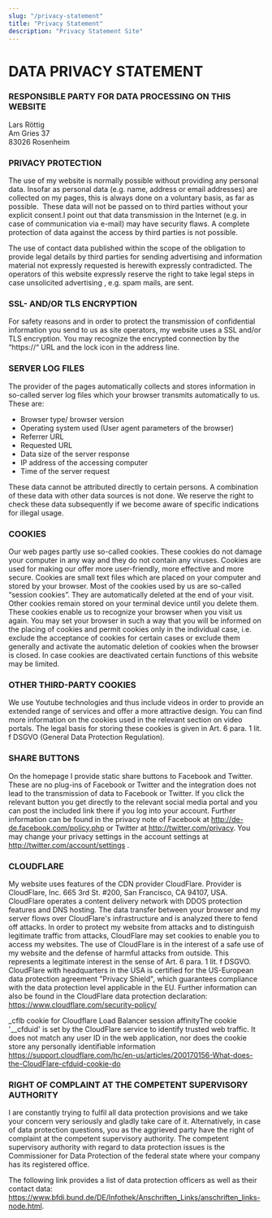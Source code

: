 ```yaml
---
slug: "/privacy-statement"
title: "Privacy Statement"
description: "Privacy Statement Site"
---
```


# DATA PRIVACY STATEMENT

### RESPONSIBLE PARTY FOR DATA PROCESSING ON THIS WEBSITE&nbsp;


Lars Röttig&nbsp;<br />
Am Gries 37&nbsp;<br />
83026 Rosenheim&nbsp;

### PRIVACY PROTECTION

The use of my website is normally possible without providing any
personal data. Insofar as personal data (e.g. name, address or email
addresses) are collected on my pages, this is always done on a
voluntary basis, as far as possible.&nbsp; These data will not be
passed on to third parties without your explicit consent.I point out
that data transmission in the Internet (e.g. in case of
communication via e-mail) may have security flaws. A complete
protection of data against the access by third parties is not
possible.

The use of contact data published within the scope of the obligation
to provide legal details by third parties for sending advertising
and information material not expressly requested is herewith
expressly contradicted. The operators of this website expressly
reserve the right to take legal steps in case unsolicited
advertising , e.g. spam mails, are sent.


### SSL- AND/OR TLS ENCRYPTION

For safety reasons and in order to protect the transmission of
confidential information you send to us as site operators, my
website uses a SSL and/or TLS encryption. You may recognize the
encrypted connection by the “https://“ URL and the lock icon in the
address line.


### SERVER LOG FILES

The provider of the pages automatically collects and stores
information in so-called server log files which your browser
transmits automatically to us. These are:&nbsp;

* Browser type/ browser version
* Operating system used (User agent parameters of the browser)
* Referrer URL
* Requested URL
* Data size of the server response
* IP address of the accessing computer
* Time of the server request

These data cannot be attributed directly to certain persons. A
combination of these data with other data sources is not done. We
reserve the right to check these data subsequently if we become
aware of specific indications for illegal usage.&nbsp;&nbsp;

### COOKIES
Our web pages partly use so-called cookies. These cookies do not damage your computer in any way and they do not contain any viruses. Cookies are used for making our offer more user-friendly, more effective and more secure. Cookies are small text files which are placed on your computer and stored by your browser. Most of the cookies used by us are so-called “session cookies”. They are automatically deleted at the end of your visit. Other cookies remain stored on your terminal device until you delete them. These cookies enable us to recognize your browser when you visit us again. You may set your browser in such a way that you will be informed on the placing of cookies and permit cookies only in the individual case, i.e. exclude the acceptance of cookies for certain cases or exclude them generally and activate the automatic deletion of cookies when the browser is closed. In case cookies are deactivated certain functions of this website may be limited.

### OTHER THIRD-PARTY COOKIES
We use Youtube technologies and thus include videos in order to provide an extended range of services and offer a more attractive design. You can find more information on the cookies used in the relevant section on video portals. The legal basis for storing these cookies is given in Art. 6 para. 1 lit. f DSGVO (General Data Protection Regulation).

### SHARE BUTTONS
On the homepage I provide static share buttons to Facebook and Twitter. These are no plug-ins of Facebook or Twitter and the integration does not lead to the transmission of data to Facebook or Twitter. If you click the relevant button you get directly to the relevant social media portal and you can post the included link there if you log into your account. Further information can be found in the privacy note of Facebook at
http://de-de.facebook.com/policy.php
or Twitter at
http://twitter.com/privacy.
You may change your privacy settings in the account settings at
http://twitter.com/account/settings .

### CLOUDFLARE
My website uses features of the CDN provider CloudFlare. Provider is CloudFlare, Inc. 665 3rd St. #200, San Francisco, CA 94107, USA. CloudFlare operates a content delivery network with DDOS protection features and DNS hosting. The data transfer between your browser and my server flows over CloudFlare's infrastructure and is analyzed there to fend off attacks. In order to protect my website from attacks and to distinguish legitimate traffic from attacks, CloudFlare may set cookies to enable you to access my websites. The use of CloudFlare is in the interest of a safe use of my website and the defense of harmful attacks from outside. This represents a legitimate interest in the sense of Art. 6 para. 1 lit. f DSGVO. CloudFlare with headquarters in the USA is certified for the US-European data protection agreement "Privacy Shield", which guarantees compliance with the data protection level applicable in the EU. Further information can also be found in the CloudFlare data protection declaration:
https://www.cloudflare.com/security-policy/

_cflb cookie for Cloudflare Load Balancer session affinityThe cookie '__cfduid' is set by the CloudFlare service to identify trusted web traffic. It does not match any user ID in the web application, nor does the cookie store any personally identifiable information https://support.cloudflare.com/hc/en-us/articles/200170156-What-does-the-CloudFlare-cfduid-cookie-do

### RIGHT OF COMPLAINT AT THE COMPETENT SUPERVISORY AUTHORITY
I are constantly trying to fulfil all data protection provisions and we take your concern very seriously and gladly take care of it. Alternatively, in case of data protection questions,  you as the aggrieved party have the right of complaint at the competent supervisory authority. The competent supervisory authority with regard to data protection issues is the Commissioner for Data Protection of the federal state where your company has its registered office.

The following link provides a list of data protection officers as well as their contact data: https://www.bfdi.bund.de/DE/Infothek/Anschriften_Links/anschriften_links-node.html.

